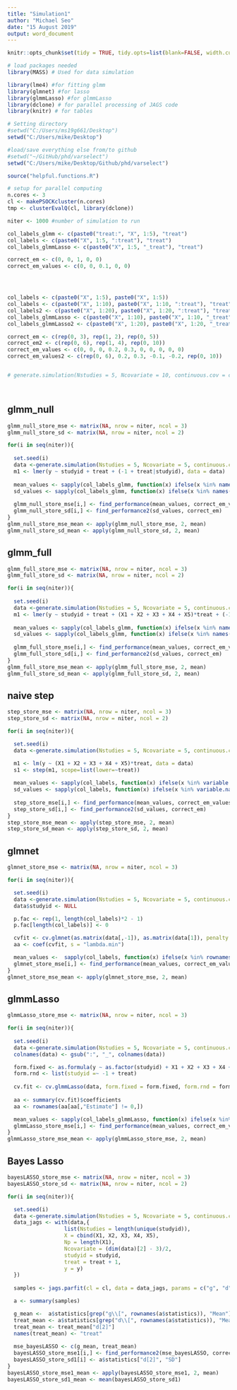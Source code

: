```yaml
---
title: "Simulation1"
author: "Michael Seo"
date: "15 August 2019"
output: word_document
---
```



```r
knitr::opts_chunk$set(tidy = TRUE, tidy.opts=list(blank=FALSE, width.cutoff=60), warning = FALSE, message=FALSE, echo = FALSE)
```


```r
# load packages needed
library(MASS) # Used for data simulation

library(lme4) #for fitting glmm
library(glmnet) #for lasso
library(glmmLasso) #for glmmLasso
library(dclone) # for parallel processing of JAGS code
library(knitr) # for tables
```

```r
# Setting directory
#setwd("C:/Users/ms19g661/Desktop")
setwd("C:/Users/mike/Desktop")

#load/save everything else from/to github
#setwd("~/GitHub/phd/varselect")
setwd("C:/Users/mike/Desktop/Github/phd/varselect")

source("helpful.functions.R")

# setup for parallel computing
n.cores <- 3
cl <- makePSOCKcluster(n.cores)
tmp <- clusterEvalQ(cl, library(dclone))
```

```r
niter <- 1000 #number of simulation to run

col_labels_glmm <- c(paste0("treat:", "X", 1:5), "treat")
col_labels <- c(paste0("X", 1:5, ":treat"), "treat")
col_labels_glmmLasso <- c(paste0("X", 1:5, "_treat"), "treat")

correct_em <- c(0, 0, 1, 0, 0)
correct_em_values <- c(0, 0, 0.1, 0, 0)




col_labels <- c(paste0("X", 1:5), paste0("X", 1:5))
col_labels <- c(paste0("X", 1:10), paste0("X", 1:10, ":treat"), "treat") # first simulation data
col_labels2 <- c(paste0("X", 1:20), paste0("X", 1:20, ":treat"), "treat") # second
col_labels_glmmLasso <- c(paste0("X", 1:10), paste0("X", 1:10, "_treat"), "treat")
col_labels_glmmLasso2 <- c(paste0("X", 1:20), paste0("X", 1:20, "_treat"), "treat")

correct_em <- c(rep(0, 3), rep(1, 2), rep(0, 5))
correct_em2 <- c(rep(0, 6), rep(1, 4), rep(0, 10))
correct_em_values <- c(0, 0, 0, 0.2, 0.3, 0, 0, 0, 0, 0)
correct_em_values2 <- c(rep(0, 6), 0.2, 0.3, -0.1, -0.2, rep(0, 10))


# generate.simulation(Nstudies = 5, Ncovariate = 10, continuous.cov = c(1,2,4,6,7,8), pf = c(1,2,3,4,5), em = c(4,5), b1 = c(0.1, 0.1, 0.5, 0.1, 0.5))




```


## glmm_null

```r
glmm_null_store_mse <- matrix(NA, nrow = niter, ncol = 3)
glmm_null_store_sd <- matrix(NA, nrow = niter, ncol = 2)

for(i in seq(niter)){
  
  set.seed(i)
  data <-generate.simulation(Nstudies = 5, Ncovariate = 5, continuous.cov = c(1, 3, 4), pf = c(1,2,3), em = 3, b1 = c(0.1, 0.5, 0.1), b2 = 0.1)
  m1 <- lmer(y ~ studyid + treat + (-1 + treat|studyid), data = data)
  
  mean_values <- sapply(col_labels_glmm, function(x) ifelse(x %in% names(fixef(m1)), summary(m1)$coef[x,"Estimate"], 0))
  sd_values <- sapply(col_labels_glmm, function(x) ifelse(x %in% names(fixef(m1)), summary(m1)$coef[x,"Std. Error"], 0))
  
  glmm_null_store_mse[i,] <- find_performance(mean_values, correct_em_values, correct_em)
  glmm_null_store_sd[i,] <- find_performance2(sd_values, correct_em)
}
glmm_null_store_mse_mean <- apply(glmm_null_store_mse, 2, mean)
glmm_null_store_sd_mean <- apply(glmm_null_store_sd, 2, mean)
```

## glmm_full

```r
glmm_full_store_mse <- matrix(NA, nrow = niter, ncol = 3)
glmm_full_store_sd <- matrix(NA, nrow = niter, ncol = 2)

for(i in seq(niter)){
  
  set.seed(i)
  data <-generate.simulation(Nstudies = 5, Ncovariate = 5, continuous.cov = c(1, 3, 4), pf = c(1,2,3), em = 3, b1 = c(0.1, 0.5, 0.1), b2 = 0.1)
  m1 <- lmer(y ~ studyid + treat + (X1 + X2 + X3 + X4 + X5)*treat + (-1 + treat|studyid), data = data)
  
  mean_values <- sapply(col_labels_glmm, function(x) ifelse(x %in% names(fixef(m1)), summary(m1)$coef[x,"Estimate"], 0))
  sd_values <- sapply(col_labels_glmm, function(x) ifelse(x %in% names(fixef(m1)), summary(m1)$coef[x,"Std. Error"], 0))
  
  glmm_full_store_mse[i,] <- find_performance(mean_values, correct_em_values, correct_em)
  glmm_full_store_sd[i,] <- find_performance2(sd_values, correct_em)
}
glmm_full_store_mse_mean <- apply(glmm_full_store_mse, 2, mean)
glmm_full_store_sd_mean <- apply(glmm_full_store_sd, 2, mean)
```


## naive step

```r
step_store_mse <- matrix(NA, nrow = niter, ncol = 3)
step_store_sd <- matrix(NA, nrow = niter, ncol = 2)

for(i in seq(niter)){

  set.seed(i)
  data <-generate.simulation(Nstudies = 5, Ncovariate = 5, continuous.cov = c(1, 3, 4), pf = c(1,2,3), em = 3, b1 = c(0.1, 0.5, 0.1), b2 = 0.1)

  m1 <- lm(y ~ (X1 + X2 + X3 + X4 + X5)*treat, data = data)
  s1 <- step(m1, scope=list(lower=~treat))
 
  mean_values <- sapply(col_labels, function(x) ifelse(x %in% variable.names(s1), summary(s1)$coef[x,"Estimate"], 0))
  sd_values <- sapply(col_labels, function(x) ifelse(x %in% variable.names(s1), summary(s1)$coef[x,"Std. Error"], 0))
  
  step_store_mse[i,] <- find_performance(mean_values, correct_em_values, correct_em)
  step_store_sd[i,] <- find_performance2(sd_values, correct_em)
}
step_store_mse_mean <- apply(step_store_mse, 2, mean)
step_store_sd_mean <- apply(step_store_sd, 2, mean)
```


## glmnet

```r
glmnet_store_mse <- matrix(NA, nrow = niter, ncol = 3)

for(i in seq(niter)){

  set.seed(i)
  data <-generate.simulation(Nstudies = 5, Ncovariate = 5, continuous.cov = c(1, 3, 4), pf = c(1,2,3), em = 3, b1 = c(0.1, 0.5, 0.1), b2 = 0.1)
  data$studyid <- NULL

  p.fac <- rep(1, length(col_labels)*2 - 1)
  p.fac[length(col_labels)] <- 0

  cvfit <- cv.glmnet(as.matrix(data[,-1]), as.matrix(data[1]), penalty.factor = p.fac)
  aa <- coef(cvfit, s = "lambda.min")

  mean_values <-  sapply(col_labels, function(x) ifelse(x %in% rownames(aa)[aa[,1] != 0], aa[x,1], 0))
  glmnet_store_mse[i,] <- find_performance(mean_values, correct_em_values, correct_em)
}
glmnet_store_mse_mean <- apply(glmnet_store_mse, 2, mean)
```

## glmmLasso

```r
glmmLasso_store_mse <- matrix(NA, nrow = niter, ncol = 3)

for(i in seq(niter)){
  
  set.seed(i)  
  data <-generate.simulation(Nstudies = 5, Ncovariate = 5, continuous.cov = c(1, 3, 4), pf = c(1,2,3), em = 3, b1 = c(0.1, 0.5, 0.1), b2 = 0.1)
  colnames(data) <- gsub(":", "_", colnames(data))  

  form.fixed <- as.formula(y ~ as.factor(studyid) + X1 + X2 + X3 + X4 + X5 + X1_treat + X2_treat + X3_treat + X4_treat + X5_treat +  treat)
  form.rnd <- list(studyid =~ -1 + treat)
  
  cv.fit <- cv.glmmLasso(data, form.fixed = form.fixed, form.rnd = form.rnd, lambda = seq(100, 0, by = -5), family = gaussian(link="identity"))
  
  aa <- summary(cv.fit)$coefficients
  aa <- rownames(aa[aa[,"Estimate"] != 0,])

  mean_values <- sapply(col_labels_glmmLasso, function(x) ifelse(x %in% aa, summary(cv.fit)$coefficients[x,"Estimate"], 0))
  glmmLasso_store_mse[i,] <- find_performance(mean_values, correct_em_values, correct_em)
}
glmmLasso_store_mse_mean <- apply(glmmLasso_store_mse, 2, mean)
```


## Bayes Lasso

```r
bayesLASSO_store_mse <- matrix(NA, nrow = niter, ncol = 3)
bayesLASSO_store_sd <- matrix(NA, nrow = niter, ncol = 2)

for(i in seq(niter)){

  set.seed(i)
  data <-generate.simulation(Nstudies = 5, Ncovariate = 5, continuous.cov = c(1, 3, 4), pf = c(1,2,3), em = 3, b1 = c(0.1, 0.5, 0.1), b2 = 0.1)
  data_jags <- with(data,{
                  list(Nstudies = length(unique(studyid)),
                  X = cbind(X1, X2, X3, X4, X5),
                  Np = length(X1),
                  Ncovariate = (dim(data)[2] - 3)/2,
                  studyid = studyid,
                  treat = treat + 1,
                  y = y)
  })
  
  samples <- jags.parfit(cl = cl, data = data_jags, params = c("g", "d"), model = "IPD-MA-bayesLASSO.txt", n.chains = 3, n.adapt = 100, n.update = 100, n.iter = 2000)

  a <- summary(samples)

  g_mean <-  a$statistics[grep("g\\[", rownames(a$statistics)), "Mean"]
  treat_mean <- a$statistics[grep("d\\[", rownames(a$statistics)), "Mean"]
  treat_mean <- treat_mean["d[2]"]
  names(treat_mean) <- "treat"
  
  mse_bayesLASSO <- c(g_mean, treat_mean)
  bayesLASSO_store_mse1[i,] <- find_performance2(mse_bayesLASSO, correct_em_values, correct_em)
  bayesLASSO_store_sd1[i] <- a$statistics["d[2]", "SD"]
}
bayesLASSO_store_mse1_mean <- apply(bayesLASSO_store_mse1, 2, mean)
bayesLASSO_store_sd1_mean <- mean(bayesLASSO_store_sd1)
```

